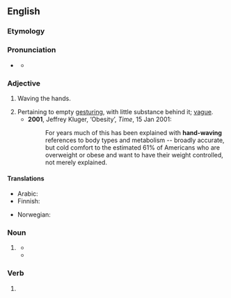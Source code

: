 {{also|hand-waving|hand waving}}
==English==
{{was wotd|2011|June|19}}

===Etymology===
{{compound|en|hand|waving}}

===Pronunciation===
* {{a|UK}} {{IPA|en|/ˈhandweɪvɪŋ/}}
** {{audio|en|LL-Q1860 (eng)-Vealhurl-handwaving.wav |Audio (UK)}}

===Adjective===
{{en-adj}}

# {{lb|en|not comparable}} Waving the hands.
# Pertaining to empty [[gesturing]], with little substance behind it; [[vague]].
#* '''2001''', Jeffrey Kluger, ‘Obesity’, ''Time'', 15 Jan 2001:
#*: For years much of this has been explained with '''hand-waving''' references to body types and metabolism -- broadly accurate, but cold comfort to the estimated 61% of Americans who are overweight or obese and want to have their weight controlled, not merely explained.

====Translations====
{{trans-top|waving the hands}}
* Arabic: {{t|ar|تَلْوِيح بِالْيَد|m}}
* Finnish: {{t|fi|[[käsi|käsiään]] [[heiluttaa|heiluttava]]}}
{{trans-mid}}
* Norwegian: {{t|no|gestikulerende}}
{{trans-bottom}}

===Noun===
{{en-noun|~}}

# {{lb|en|chiefly|_|figuratively}} {{alt spelling of|en|hand waving|gloss=empty gesturing}}
#* {{quote-journal|en|date=November 3, 2009|title=Squid Business|work=The Economist|passage=McClatchy goes on to try and level a damning critique, which amounts to a lot of '''handwaving''' about things we already know.}}
#* {{quote-book|en|year=2017|author=Torkel Franzén|title=Inexhaustibility: A Non-Exhaustive Treatment|publisher=Cambridge University Press|isbn=9781108641630|page=6|pageurl=https://books.google.com/books?id=Wr51DwAAQBAJ&pg=PA6&dq=%22handwaving%22&hl=&cd=9&source=gbs_api#v=onepage&q=%22handwaving%22&f=false|text=If one looks today at the logical literature, one finds that there is a great deal of '''handwaving''' going on of the same kind as that used by Gödel in his paper. That is, informal arguments are given to show that a formalization of a certain statement is formally provable in a certain theory.}}

===Verb===
{{head|en|verb form}}

# {{present participle of|en|handwave|nocat=1}}